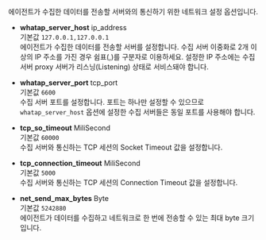 에이전트가 수집한 데이터를 전송할 서버와의 통신하기 위한 네트워크 설정 옵션입니다.

* **whatap_server_host** <span class='type'>ip_address</span><br/>
    기본값 `127.0.0.1,127.0.0.1`<br/>에이전트가 수집한 데이터를 전송할 서버를 설정합니다. 수집 서버 이중화로 2개 이상의 IP 주소를 가진 경우 쉼표(,)를 구분자로 이용하세요. 설정한 IP 주소에는 수집 서버 proxy 서버가 리스닝(Listening) 상태로 서비스돼야 합니다.

* **whatap_server_port** <span class='type'>tcp_port</span><br/>
    기본값 `6600`<br/>수집 서버 포트를 설정합니다. 포트는 하나만 설정할 수 있으므로 `whatap_server_host` 옵션에 설정한 수집 서버들은 동일 포트를 사용해야 합니다.

* **tcp_so_timeout** <span class='type'>MiliSecond</span><br/>
    기본값 `60000`<br/>수집 서버와 통신하는 TCP 세션의 Socket Timeout 값을 설정합니다.

* **tcp_connection_timeout** <span class='type'>MiliSecond</span><br/>
    기본값 `5000`<br/>수집 서버와 통신하는 TCP 세션의 Connection Timeout 값을 설정합니다.

* **net_send_max_bytes** <span class='type'>Byte</span><br/>
    기본값 `5242880`<br/>에이전트가 데이터를 수집하고 네트워크로 한 번에 전송할 수 있는 최대 byte 크기입니다.